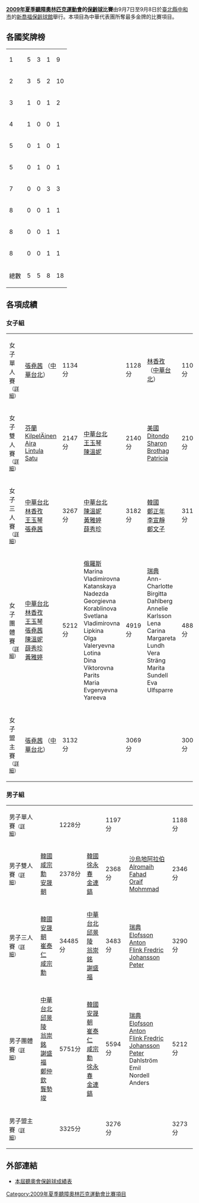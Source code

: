 '''[[2009年夏季聽障奧林匹克運動會|2009年夏季聽障奧林匹克運動會]]的[[保齡球|保齡球]]比賽'''由9月7日至9月8日於[[新北市|臺北縣]][[中和區|中和市]]的[[新喬福保齡球館|新喬福保齡球館]]舉行。本項目為中華代表團所奪最多金牌的比賽項目。

== 各國奖牌榜 ==
{| {{RankedMedalTable|class=wikitable sortable}}
|- style="background:#ccf;"
| 1 ||align=left| {{flag|TPE|deaf-old}} || 5 || 3 || 1 || 9
|-
| 2 ||align=left| {{KOR}}  || 3 || 5 || 2 || 10
|-
| 3 ||align=left| {{USA}} || 1 || 0 || 1 || 2
|-
| 4 ||align=left| {{FIN}} || 1 || 0 || 0 || 1
|-
| 5 ||align=left| {{JPN}} || 0 || 1 || 0 || 1
|-
| 5 ||align=left| {{RUS}} || 0 || 1 || 0 || 1
|-
| 7 ||align=left| {{SWE}} || 0 || 0 || 3 || 3
|-
| 8 ||align=left| {{GRE}} || 0 || 0 || 1 || 1
|-
| 8 ||align=left| {{KSA}} || 0 || 0 || 1 || 1
|-
| 8 ||align=left| {{MAS}} || 0 || 0 || 1 || 1
|- class="sortbottom"
!colspan=2| 總數 || 5 || 5 || 8 || 18
|}

== 各項成績 ==
=== 女子組 ===
{| {{MedalistTable|type=項目|columns=2|labelwidth=180px|style=font-size:small;}}
|-
|女子單人賽<small>（[[2009年夏季聽障奧林匹克運動會保齡球－女子單人賽|詳細]]）</small>
| {{flagicon|TPE|deaf-old}} [[張堯茜|張堯茜]] （[[2009年夏季聽障奧林匹克運動會中華台北代表團|中華台北]]）||1134分
| {{FlagIOC2athlete|[[鄭正年|鄭正年]]|KOR|2009年夏季聽障奧林匹克運動會}}||1128分
| {{flagicon|TPE|deaf-old}} [[林香孜|林香孜]] （[[2009年夏季聽障奧林匹克運動會中華台北代表團|中華台北]]）||1106分
|-
|女子雙人賽<small>（[[2009年夏季聽障奧林匹克運動會保齡球－女子雙人賽|詳細]]）</small>
| {{flagicon|FIN}} [[2009年夏季聽障奧林匹克運動會芬蘭代表團|芬蘭]]<br>[[KilpelÄinen_Aira|KilpelÄinen Aira]]<br>[[Lintula_Satu|Lintula Satu]]||2147分
| {{flagicon|TPE|deaf-old}} [[2009年夏季聽障奧林匹克運動會中華台北代表團|中華台北]]<br>[[王玉琴|王玉琴]]<br>[[陳溫妮|陳溫妮]]||2140分
| {{flagicon|USA}} [[2009年夏季聽障奧林匹克運動會美國代表團|美國]]<br>[[Ditondo_Sharon|Ditondo Sharon]]<br>[[Brothag_Patricia|Brothag Patricia]]||2108分
|-
|女子三人賽<small>（[[2009年夏季聽障奧林匹克運動會保齡球－女子三人賽|詳細]]）</small>
| {{flagicon|TPE|deaf-old}} [[2009年夏季聽障奧林匹克運動會中華台北代表團|中華台北]]<br>[[林香孜|林香孜]]<br>[[王玉琴|王玉琴]]<br>[[張堯茜|張堯茜]]||3267分
| {{flagicon|TPE|deaf-old}} [[2009年夏季聽障奧林匹克運動會中華台北代表團|中華台北]]<br>[[陳溫妮|陳溫妮]]<br>[[黃雅婷|黃雅婷]]<br>[[薛秀珍|薛秀珍]]||3182分
| {{flagicon|KOR}} [[2009年夏季聽障奧林匹克運動會韓國代表團|韓國]]<br>[[鄭正年|鄭正年]]<br>[[李宣靜|李宣靜]]<br>[[鄭文子|鄭文子]]||3118分
|-
|女子團體賽<small>（[[2009年夏季聽障奧林匹克運動會保齡球－女子團體賽|詳細]]）</small>
| {{flagicon|TPE|deaf-old}} [[2009年夏季聽障奧林匹克運動會中華台北代表團|中華台北]]<br>[[林香孜|林香孜]]<br>[[王玉琴|王玉琴]]<br>[[張堯茜|張堯茜]]<br>[[陳溫妮|陳溫妮]]<br>[[薛秀珍|薛秀珍]]<br>[[黃雅婷|黃雅婷]]||5212分
| {{flagicon|RUS}} [[2009年夏季聽障奧林匹克運動會俄羅斯代表團|俄羅斯]]<br>Marina Vladimirovna Katanskaya<br>Nadezda Georgievna Korablinova<br>Svetlana Vladimirovna Lipkina<br>Olga Valeryevna Lotina<br>Dina Viktorovna Parits<br>Maria Evgenyevna Yareeva ||4919分
| {{flagicon|SWE}} [[2009年夏季聽障奧林匹克運動會瑞典代表團|瑞典]]<br>Ann-Charlotte Birgitta Dahlberg<br>Annelie Karlsson<br>Lena Carina Margareta Lundh<br>Vera Sträng<br>Marita Sundell<br>Eva Ulfsparre||4887分
|-
|女子盟主賽<small>（[[2009年夏季聽障奧林匹克運動會保齡球－女子盟主賽|詳細]]）</small>
| {{flagicon|TPE|deaf-old}} [[張堯茜|張堯茜]] （[[2009年夏季聽障奧林匹克運動會中華台北代表團|中華台北]]）||3132分
| {{FlagIOC2athlete|[[松清俊子|松清俊子]]|JPN|2009年夏季聽障奧林匹克運動會}}||3069分
| {{FlagIOC2athlete|Themis Berti|GRE|2009年夏季聽障奧林匹克運動會}}||3009分
|}

=== 男子組 ===
{| {{MedalistTable|type=項目|columns=2|labelwidth=180px|style=font-size:small;}}
|-
|男子單人賽<small>（[[2009年夏季聽障奧林匹克運動會保齡球－男子單人賽|詳細]]）</small>
| {{FlagIOC2athlete|Randall Wayne Perry|USA|2009年夏季聽障奧林匹克運動會}}||1228分
| {{FlagIOC2athlete|[[咸宗勳|咸宗勳]]|KOR|2009年夏季聽障奧林匹克運動會}}||1197分
| {{FlagIOC2athlete|Mohd Zaidi Awang|MAS|2009年夏季聽障奧林匹克運動會}}||1188分
|-
|男子雙人賽<small>（[[2009年夏季聽障奧林匹克運動會保齡球－男子雙人賽|詳細]]）</small>
| {{flagicon|KOR}} [[2009年夏季聽障奧林匹克運動會韓國代表團|韓國]]<br>[[咸宗勳|咸宗勳]]<br>[[安晟朝|安晟朝]] ||2378分
| {{flagicon|KOR}} [[2009年夏季聽障奧林匹克運動會韓國代表團|韓國]]<br>[[徐永春|徐永春]]<br>[[金連鎬|金連鎬]] ||2368分
| {{flagicon|KSA}} [[2009年夏季聽障奧林匹克運動會沙烏地阿拉伯代表團|沙烏地阿拉伯]]<br>[[Alromaih_Fahad|Alromaih Fahad]]<br>[[Oraif_Mohmmad|Oraif Mohmmad]]||2346分
|-
|男子三人賽<small>（[[2009年夏季聽障奧林匹克運動會保齡球－男子三人賽|詳細]]）</small>
| {{flagicon|KOR}} [[2009年夏季聽障奧林匹克運動會韓國代表團|韓國]]<br>[[安晟朝|安晟朝]]<br>[[崔泰仁|崔泰仁]]<br>[[咸宗勳|咸宗勳]]||34485分
| {{flagicon|TPE|deaf-old}} [[2009年夏季聽障奧林匹克運動會中華台北代表團|中華台北]]<br>[[邱景陵|邱景陵]]<br>[[翁崇銘|翁崇銘]]<br>[[謝盛福|謝盛福]]||3483分
| {{flagicon|SWE}} [[2009年夏季聽障奧林匹克運動會瑞典代表團|瑞典]]<br>[[Elofsson_Anton|Elofsson Anton]]<br>[[Flink_Fredric|Flink Fredric]]<br>[[Johansson_Peter|Johansson Peter]]||3290分
|-
|男子團體賽<small>（[[2009年夏季聽障奧林匹克運動會保齡球－男子團體賽|詳細]]）</small>
| {{flagicon|TPE|deaf-old}} [[2009年夏季聽障奧林匹克運動會中華台北代表團|中華台北]]<br>[[邱景陵|邱景陵]]<br>[[翁崇銘|翁崇銘]]<br>[[謝盛福|謝盛福]]<br>[[鄭仲欽|鄭仲欽]]<br>[[龔勢竣|龔勢竣]] ||5751分
| {{flagicon|KOR}} [[2009年夏季聽障奧林匹克運動會韓國代表團|韓國]]<br>[[安晟朝|安晟朝]]<br>[[崔泰仁|崔泰仁]]<br>[[咸宗勳|咸宗勳]]<br>[[徐永春|徐永春]]<br>[[金連鎬|金連鎬]] ||5594分
| {{flagicon|SWE}} [[2009年夏季聽障奧林匹克運動會瑞典代表團|瑞典]]<br>[[Elofsson_Anton|Elofsson Anton]]<br>[[Flink_Fredric|Flink Fredric]]<br>[[Johansson_Peter|Johansson Peter]]<br>Dahlström Emil<br>Nordell Anders||5212分
|-
|男子盟主賽<small>（[[2009年夏季聽障奧林匹克運動會保齡球－男子盟主賽|詳細]]）</small>
| {{FlagIOC2athlete|[[安晟朝|安晟朝]]|KOR|2009年夏季聽障奧林匹克運動會}}||3325分
| {{FlagIOC2athlete|[[崔泰仁|崔泰仁]]|KOR|2009年夏季聽障奧林匹克運動會}}||3276分
| {{FlagIOC2athlete|[[咸宗勳|咸宗勳]]|KOR|2009年夏季聽障奧林匹克運動會}}||3273分
|}

== 外部連結 ==
*[https://archive.is/20090914021627/http://bowling.2009deaflympics.org/files/609-1034.php 本屆聽奧會保齡球成績表]

{{2009年夏季聽障奧林匹克運動會運動項目}}

[[Category:2009年夏季聽障奧林匹克運動會比賽項目|Category:2009年夏季聽障奧林匹克運動會比賽項目]]